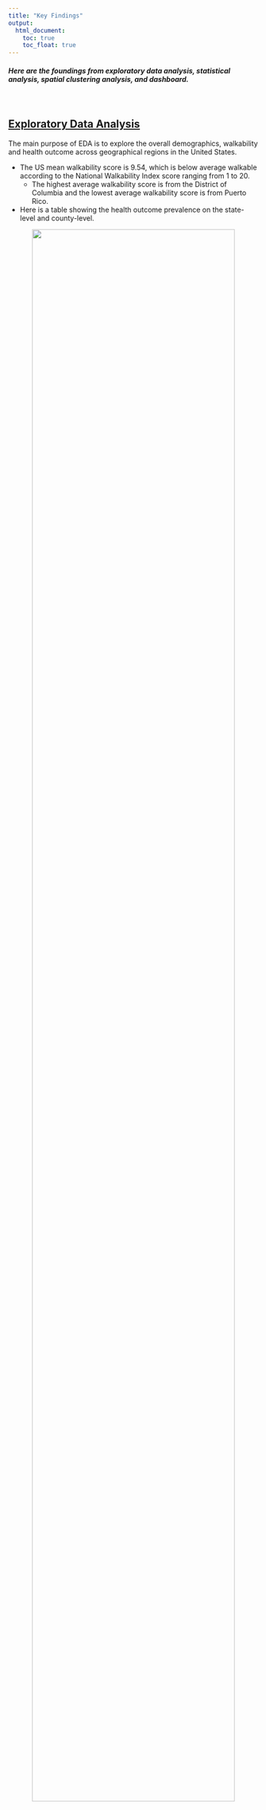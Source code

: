 ```yaml
---
title: "Key Findings"
output: 
  html_document:
    toc: true
    toc_float: true
---
```


<style>
div.blue { background-color:aliceblue; border-radius: 5px; padding: 20px;}
</style>
<div class = "blue">

##### Here are the foundings from exploratory data analysis, statistical analysis, spatial clustering analysis, and dashboard. 

</div>
<br>

## [Exploratory Data Analysis](explore.html)

The main purpose of EDA is to explore the overall demographics, walkability and health outcome across geographical regions in the United States. 

* The US mean walkability score is 9.54, which is below average walkable according to the National Walkability Index score ranging from 1 to 20. 
  * The highest average walkability score is from the District of Columbia and the lowest average walkability score is from Puerto Rico.

* Here is a table showing the health outcome prevalence on the state-level and county-level. 

<center>
![](images/explore_table.png){#id .class width=90% height=90%}
</center>
<br>
</br>

## [Statistical Analysis](regression.html)

Here, we explored how walkability is correlated with health outcomes at the national level.

We utilized beta regression to model the relationship between health outcomes with the dichotomized walkability variable, controlling for sociodemographic variables of prevalence of age 18+, males, Black individuals, and median income.

We found that, more walkable places have the following difference in prevalence for a particular health outcome compared to less walkable places:

* 1.690% increase in physical activity
* 0.568% increase in good mental health
* 0.396% increase in good physical health
* 2.133% decrease in high cholesterol
* 2.359% decrease in high blood pressure

Therefore, we concluded that:

* Increase in walkability is associated with decreased prevalence of poor health outcomes, which is expected. 
* However, an increase in walkability is associated with an increase for prevalence of poor mental health, but this could be due to unaccounted for confounding from density of space and urbanicity that comes with more walkable spaces.

Here is a forest plot to more visually display the difference in prevalence for our various health outcomes compared to less walkable places:

<center>
![](./regression_files/figure-html/unnamed-chunk-6-1.png){#id .class width=70% height=70%}
</center>


<br>
</br>

## [Choropleth Walkability Map and Clustering Analysis](map.html)

In this section, we explored the National Walkability Index at the county-level across the United States. Also, we will take a closer look at the walkability in New York City and conduct exploratory spatial data analysis.

### Choropleth Walkability Map

In our interactive map, we observed that most of the cities in the US have a relatively lower walkability index while most major metropolitan areas have a higher walkability index.

Compared to the [EPA’s National Walkability Map](https://www.arcgis.com/home/webmap/viewer.html?url=https%3A%2F%2Fgeodata.epa.gov%2Farcgis%2Frest%2Fservices%2FOA%2FWalkabilityIndex%2FMapServer&source=sd), our interactive map provides additional information about the percentage of selective health outcomes. This interactive display of both walkability scores and various health outcomes across the US can be helpful for various audiences who might want to look at the spatial distribution of both simultaneously.

### NYC Cluster Spatial Analysis

We map the different clustering of walkability in NYC using Queen’s first order contiguity and local Moran’s I.

Considerting the hot spots (i.e., High-High) and the cold spots (i.e., Low-Low), we found that:

* In Manhattan, there are several High-High clusterings (i.e., census tracts that with walkability that are surrounded by census tracts with a high walkability index) in the Midtown and SOHO area. 
* Some parts of Queens, such as Flushing and Forest Hills, also indicates a High-High clustering.
* Parts of the Bronx shows the Low-Low clustering, where census tracts that are low in walkability are surrounded by census tracts with low walkability index.
* The Low-Low clustering in Brooklyn, on the other hand, might be due to the location of the JFK airport.

This suggests that, the High-High neighborhoods are doing a good job in building a walkable environment and the Low-Low areas will benefit a lot by improving built environment infrastructure to make the community more walkable for all.

<br>

## [Dashboard](dashboard.html)

To get a better understanding of the walkability, demographics and health outcomes, we created a dashboard looking at our variables of interest within counties of New York State. 

Here are some highlights:

* All health outcomes (poor physical health, poor mental health, no leisure physical activity, high cholesterol and high blood pressure) are rather equally distributed across New York State counties,and are not related to walkability index.
* Counties with median household income exceeding $100,000 have higher walkability indices. 
  * One expalanation is that it could indicate that more walkable counties are more desirable, leading to higher property prices, thus only those with higher incomes can afford to live there. 

<br>

#### You can learn more about the detailed process of doing this project on the [Project Report page](report.html).
